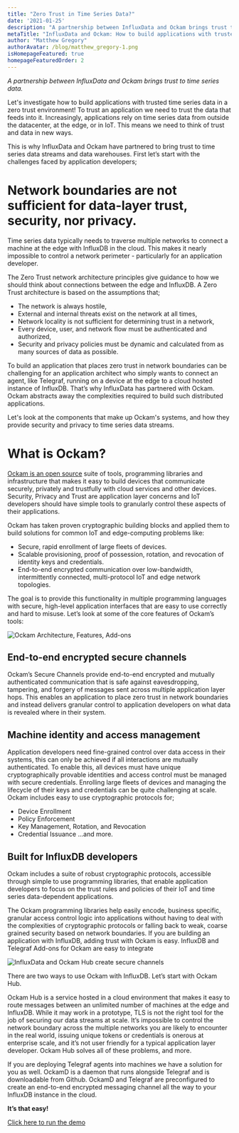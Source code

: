 ```yaml
---
title: "Zero Trust in Time Series Data?"
date: '2021-01-25'
description: "A partnership between InfluxData and Ockam brings trust to time series data."
metaTitle: "InfluxData and Ockam: How to build applications with trusted time series data in a zero trust environment."
author: "Matthew Gregory"
authorAvatar: /blog/matthew_gregory-1.png
isHomepageFeatured: true
homepageFeaturedOrder: 2
---
```

*A partnership between InfluxData and Ockam brings trust to time series data.*

Let's investigate how to build applications with trusted time series data in a zero trust environment! To trust an application we need to trust the data that feeds into it. Increasingly, applications rely on time series data from outside the datacenter, at the edge, or in IoT. This means we need to think of trust and data in new ways.

This is why InfluxData and Ockam have partnered to bring trust to time series data streams and data warehouses. First let’s start with the challenges faced by application developers;

# Network boundaries are not sufficient for data-layer trust, security, nor privacy.

Time series data typically needs to traverse multiple networks to connect a machine at the edge with InfluxDB in the cloud. This makes it nearly impossible to control a network perimeter - particularly for an application developer.

The Zero Trust network architecture principles give guidance to how we should think about connections between the edge and InfluxDB. A Zero Trust architecture is based on the assumptions that;

* The network is always hostile,
* External and internal threats exist on the network at all times,
* Network locality is not sufficient for determining trust in a network,
* Every device, user, and network flow must be authenticated and authorized,
* Security and privacy policies must be dynamic and calculated from as many sources of data as possible.

To build an application that places zero trust in network boundaries can be challenging for an application architect who simply wants to connect an agent, like Telegraf, running on a device at the edge to a cloud hosted instance of InfluxDB. That’s why InfluxData has partnered with Ockam. Ockam abstracts away the complexities required to build such distributed applications.

Let's look at the components that make up Ockam's systems, and how they provide security and privacy to time series data streams.

# What is Ockam?

[Ockam is an open source](https://github.com/ockam-network/ockam) suite of tools, programming libraries and infrastructure that makes it easy to build devices that communicate securely, privately and trustfully with cloud services and other devices. Security, Privacy and Trust are application layer concerns and IoT developers should have simple tools to granularly control these aspects of their applications.

Ockam has taken proven cryptographic building blocks and applied them to build solutions for common IoT and edge-computing problems like:

* Secure, rapid enrollment of large fleets of devices.
* Scalable provisioning, proof of possession, rotation, and revocation of identity keys and credentials.
* End-to-end encrypted communication over low-bandwidth, intermittently connected, multi-protocol IoT and edge network topologies.

The goal is to provide this functionality in multiple programming languages with secure, high-level application interfaces that are easy to use correctly and hard to misuse. Let’s look at some of the core features of Ockam’s tools:

![Ockam Architecture, Features, Add-ons](/blog/trust_influx/architecture.svg)

## End-to-end encrypted secure channels

Ockam’s Secure Channels provide end-to-end encrypted and mutually authenticated communication that is safe against eavesdropping, tampering, and forgery of messages sent across multiple application layer hops. This enables an application to place zero trust in network boundaries and instead delivers granular control to application developers on what data is revealed where in their system.

## Machine identity and access management

Application developers need fine-grained control over data access in their systems, this can only be achieved if all interactions are mutually authenticated. To enable this, all devices must have unique cryptographically provable identities and access control must be managed with secure credentials. Enrolling large fleets of devices and managing the lifecycle of their keys and credentials can be quite challenging at scale. Ockam includes easy to use cryptographic protocols for;

* Device Enrollment
* Policy Enforcement
* Key Management, Rotation, and Revocation
* Credential Issuance
...and more.

## Built for InfluxDB developers

Ockam includes a suite of robust cryptographic protocols, accessible through simple to use programming libraries, that enable application developers to focus on the trust rules and policies of their IoT and time series data-dependent applications.

The Ockam programming libraries help easily encode, business specific, granular access control logic into applications without having to deal with the complexities of cryptographic protocols or falling back to weak, coarse grained security based on network boundaries. If you are building an application with InfluxDB, adding trust with Ockam is easy.
InfluxDB and Telegraf Add-ons for Ockam are easy to integrate

![InfluxData and Ockam Hub create secure channels](/blog/trust_influx/channel.png)

There are two ways to use Ockam with InfluxDB. Let’s start with Ockam Hub.

Ockam Hub is a service hosted in a cloud environment that makes it easy to route messages between an unlimited number of machines at the edge and InfluxDB. While it may work in a prototype, TLS is not the right tool for the job of securing our data streams at scale. It’s impossible to control the network boundary across the multiple networks you are likely to encounter in the real world, issuing unique tokens or credentials is onerous at enterprise scale, and it’s not user friendly for a typical application layer developer. Ockam Hub solves all of these problems, and more.

If you are deploying Telegraf agents into machines we have a solution for you as well. OckamD is a daemon that runs alongside Telegraf and is downloadable from Github. OckamD and Telegraf are preconfigured to create an end-to-end encrypted messaging channel all the way to your InfluxDB instance in the cloud.

**It’s that easy!**

[Click here to run the demo](https://www.ockam.io/learn/how-to-guides/using-add-ons/enterprise/influxdb/telegraf-influxdb-with-ockamd/)
